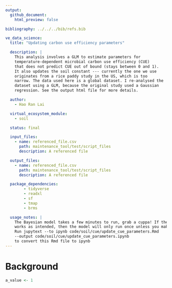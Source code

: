 ```yaml
---
output:
  github_document:
    html_preview: false

bibliography: ../../../bib/refs.bib

ve_data_science:
  title: "Updating carbon use efficiency parameters"

  description: |
    This analysis involves a GLM to estimate parameters for
    temperature-dependent microbial carbon use efficiency (CUE)
    that does not predict CUE out of bound (stays between 0 and 1).
    It also updates the soil constant --- currently the one we use
    originates from a rice paddy study in the US, which is too
    narrow. The data used here is a global dataset. I re-analysed the
    dataset using a GLM, because the original study used a Gaussian
    regression. See the output html file for more details.

  author:
    - Hao Ran Lai

  virtual_ecosystem_module:
    - soil

  status: final

  input_files:
    - name: referenced_file.csv
      path: maintenance_tool/test/script_files
      description: A referenced file

  output_files:
    - name: referenced_file.csv
      path: maintenance_tool/test/script_files
      description: A referenced file

  package_dependencies:
        - tidyverse
        - readxl
        - sf
        - tmap
        - brms

  usage_notes: |
    The Bayesian model takes a few minutes to run, grab a cuppa! If the setup
    works as intended, then the model will only run once unless you make changes.
    Run jupytext --to ipynb code/soil/cue/update_cue_parameters.Rmd
    --output code/soil/cue/update_cue_parameters.ipynb
    to convert this Rmd file to ipynb
---
```


# Background

```r
a_value <- 1
```
